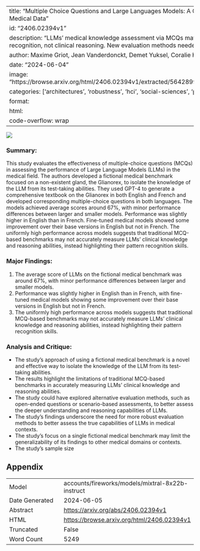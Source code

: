 
---
title: "Multiple Choice Questions and Large Languages Models: A Case Study with Fictional Medical Data"
id: "2406.02394v1"
description: "LLMs' medical knowledge assessment via MCQs may overemphasize pattern recognition, not clinical reasoning. New evaluation methods needed."
author: Maxime Griot, Jean Vanderdonckt, Demet Yuksel, Coralie Hemptinne
date: "2024-06-04"
image: "https://browse.arxiv.org/html/2406.02394v1/extracted/5642899/Images/accuracy_plot.png"
categories: ['architectures', 'robustness', 'hci', 'social-sciences', 'production', 'education']
format:
  html:
    code-overflow: wrap
---

![](https://browse.arxiv.org/html/2406.02394v1/extracted/5642899/Images/accuracy_plot.png)

### Summary:

This study evaluates the effectiveness of multiple-choice questions (MCQs) in assessing the performance of Large Language Models (LLMs) in the medical field. The authors developed a fictional medical benchmark focused on a non-existent gland, the Glianorex, to isolate the knowledge of the LLM from its test-taking abilities. They used GPT-4 to generate a comprehensive textbook on the Glianorex in both English and French and developed corresponding multiple-choice questions in both languages. The models achieved average scores around 67%, with minor performance differences between larger and smaller models. Performance was slightly higher in English than in French. Fine-tuned medical models showed some improvement over their base versions in English but not in French. The uniformly high performance across models suggests that traditional MCQ-based benchmarks may not accurately measure LLMs’ clinical knowledge and reasoning abilities, instead highlighting their pattern recognition skills.

### Major Findings:

1. The average score of LLMs on the fictional medical benchmark was around 67%, with minor performance differences between larger and smaller models.
2. Performance was slightly higher in English than in French, with fine-tuned medical models showing some improvement over their base versions in English but not in French.
3. The uniformly high performance across models suggests that traditional MCQ-based benchmarks may not accurately measure LLMs’ clinical knowledge and reasoning abilities, instead highlighting their pattern recognition skills.

### Analysis and Critique:

* The study's approach of using a fictional medical benchmark is a novel and effective way to isolate the knowledge of the LLM from its test-taking abilities.
* The results highlight the limitations of traditional MCQ-based benchmarks in accurately measuring LLMs’ clinical knowledge and reasoning abilities.
* The study could have explored alternative evaluation methods, such as open-ended questions or scenario-based assessments, to better assess the deeper understanding and reasoning capabilities of LLMs.
* The study's findings underscore the need for more robust evaluation methods to better assess the true capabilities of LLMs in medical contexts.
* The study's focus on a single fictional medical benchmark may limit the generalizability of its findings to other medical domains or contexts.
* The study's sample size

## Appendix

|          |          |
|----------|----------|
| Model     | accounts/fireworks/models/mixtral-8x22b-instruct       |
| Date Generated     | 2024-06-05       |
| Abstract | [https://arxiv.org/abs/2406.02394v1](https://arxiv.org/abs/2406.02394v1)        |
| HTML     | [https://browse.arxiv.org/html/2406.02394v1](https://browse.arxiv.org/html/2406.02394v1)       |
| Truncated       | False       |
| Word Count       | 5249       |